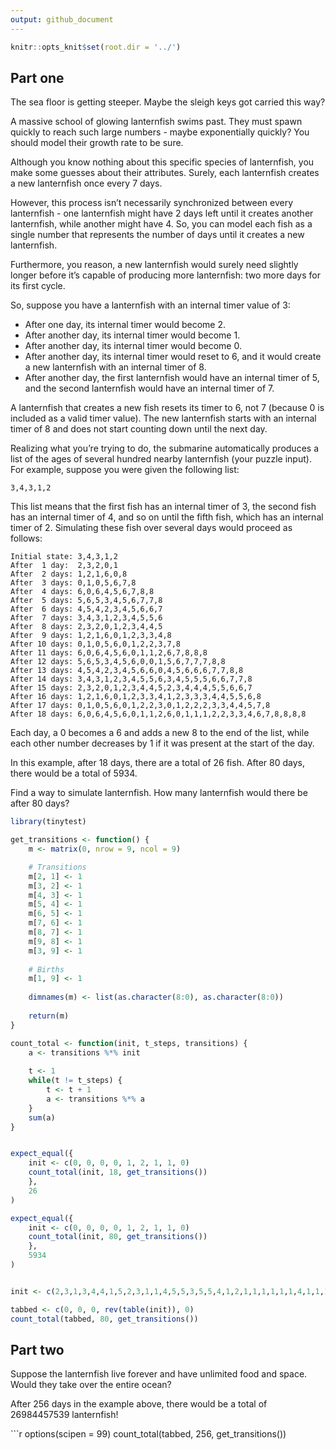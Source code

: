 ```yaml
---
output: github_document
---
```


```r
knitr::opts_knit$set(root.dir = '../')
```

## Part one

The sea floor is getting steeper. Maybe the sleigh keys got carried this way?

A massive school of glowing lanternfish swims past. They must spawn quickly to reach such large numbers - maybe exponentially quickly? You should model their growth rate to be sure.

Although you know nothing about this specific species of lanternfish, you make some guesses about their attributes. Surely, each lanternfish creates a new lanternfish once every 7 days.

However, this process isn't necessarily synchronized between every lanternfish - one lanternfish might have 2 days left until it creates another lanternfish, while another might have 4. So, you can model each fish as a single number that represents the number of days until it creates a new lanternfish.

Furthermore, you reason, a new lanternfish would surely need slightly longer before it's capable of producing more lanternfish: two more days for its first cycle.

So, suppose you have a lanternfish with an internal timer value of 3:

* After one day, its internal timer would become 2.
* After another day, its internal timer would become 1.
* After another day, its internal timer would become 0.
* After another day, its internal timer would reset to 6, and it would create a new lanternfish with an internal timer of 8.
* After another day, the first lanternfish would have an internal timer of 5, and the second lanternfish would have an internal timer of 7.

A lanternfish that creates a new fish resets its timer to 6, not 7 (because 0 is included as a valid timer value). The new lanternfish starts with an internal timer of 8 and does not start counting down until the next day.

Realizing what you're trying to do, the submarine automatically produces a list of the ages of several hundred nearby lanternfish (your puzzle input). For example, suppose you were given the following list:

`3,4,3,1,2`

This list means that the first fish has an internal timer of 3, the second fish has an internal timer of 4, and so on until the fifth fish, which has an internal timer of 2. Simulating these fish over several days would proceed as follows:

```
Initial state: 3,4,3,1,2
After  1 day:  2,3,2,0,1
After  2 days: 1,2,1,6,0,8
After  3 days: 0,1,0,5,6,7,8
After  4 days: 6,0,6,4,5,6,7,8,8
After  5 days: 5,6,5,3,4,5,6,7,7,8
After  6 days: 4,5,4,2,3,4,5,6,6,7
After  7 days: 3,4,3,1,2,3,4,5,5,6
After  8 days: 2,3,2,0,1,2,3,4,4,5
After  9 days: 1,2,1,6,0,1,2,3,3,4,8
After 10 days: 0,1,0,5,6,0,1,2,2,3,7,8
After 11 days: 6,0,6,4,5,6,0,1,1,2,6,7,8,8,8
After 12 days: 5,6,5,3,4,5,6,0,0,1,5,6,7,7,7,8,8
After 13 days: 4,5,4,2,3,4,5,6,6,0,4,5,6,6,6,7,7,8,8
After 14 days: 3,4,3,1,2,3,4,5,5,6,3,4,5,5,5,6,6,7,7,8
After 15 days: 2,3,2,0,1,2,3,4,4,5,2,3,4,4,4,5,5,6,6,7
After 16 days: 1,2,1,6,0,1,2,3,3,4,1,2,3,3,3,4,4,5,5,6,8
After 17 days: 0,1,0,5,6,0,1,2,2,3,0,1,2,2,2,3,3,4,4,5,7,8
After 18 days: 6,0,6,4,5,6,0,1,1,2,6,0,1,1,1,2,2,3,3,4,6,7,8,8,8,8
```

Each day, a 0 becomes a 6 and adds a new 8 to the end of the list, while each other number decreases by 1 if it was present at the start of the day.

In this example, after 18 days, there are a total of 26 fish. After 80 days, there would be a total of 5934.

Find a way to simulate lanternfish. How many lanternfish would there be after 80 days?

```r
library(tinytest)

get_transitions <- function() {
	m <- matrix(0, nrow = 9, ncol = 9)

	# Transitions
	m[2, 1] <- 1
	m[3, 2] <- 1
	m[4, 3] <- 1
	m[5, 4] <- 1
	m[6, 5] <- 1
	m[7, 6] <- 1
	m[8, 7] <- 1
	m[9, 8] <- 1
	m[3, 9] <- 1
	
	# Births
	m[1, 9] <- 1
	
	dimnames(m) <- list(as.character(8:0), as.character(8:0))
	
	return(m)
}

count_total <- function(init, t_steps, transitions) {
	a <- transitions %*% init
	
	t <- 1
	while(t != t_steps) {
		t <- t + 1
		a <- transitions %*% a
	}
	sum(a)
}


expect_equal({
	init <- c(0, 0, 0, 0, 1, 2, 1, 1, 0)
	count_total(init, 18, get_transitions())
	},
	26
)

expect_equal({
	init <- c(0, 0, 0, 0, 1, 2, 1, 1, 0)
	count_total(init, 80, get_transitions())
	},
	5934
)


init <- c(2,3,1,3,4,4,1,5,2,3,1,1,4,5,5,3,5,5,4,1,2,1,1,1,1,1,1,4,1,1,1,4,1,3,1,4,1,1,4,1,3,4,5,1,1,5,3,4,3,4,1,5,1,3,1,1,1,3,5,3,2,3,1,5,2,2,1,1,4,1,1,2,2,2,2,3,2,1,2,5,4,1,1,1,5,5,3,1,3,2,2,2,5,1,5,2,4,1,1,3,3,5,2,3,1,2,1,5,1,4,3,5,2,1,5,3,4,4,5,3,1,2,4,3,4,1,3,1,1,2,5,4,3,5,3,2,1,4,1,4,4,2,3,1,1,2,1,1,3,3,3,1,1,2,2,1,1,1,5,1,5,1,4,5,1,5,2,4,3,1,1,3,2,2,1,4,3,1,1,1,3,3,3,4,5,2,3,3,1,3,1,4,1,1,1,2,5,1,4,1,2,4,5,4,1,5,1,5,5,1,5,5,2,5,5,1,4,5,1,1,3,2,5,5,5,4,3,2,5,4,1,1,2,4,4,1,1,1,3,2,1,1,2,1,2,2,3,4,5,4,1,4,5,1,1,5,5,1,4,1,4,4,1,5,3,1,4,3,5,3,1,3,1,4,2,4,5,1,4,1,2,4,1,2,5,1,1,5,1,1,3,1,1,2,3,4,2,4,3,1)

tabbed <- c(0, 0, 0, rev(table(init)), 0)
count_total(tabbed, 80, get_transitions())
```


## Part two

Suppose the lanternfish live forever and have unlimited food and space. Would they take over the entire ocean?

After 256 days in the example above, there would be a total of 26984457539 lanternfish!

```r
options(scipen = 99)
count_total(tabbed, 256, get_transitions())
